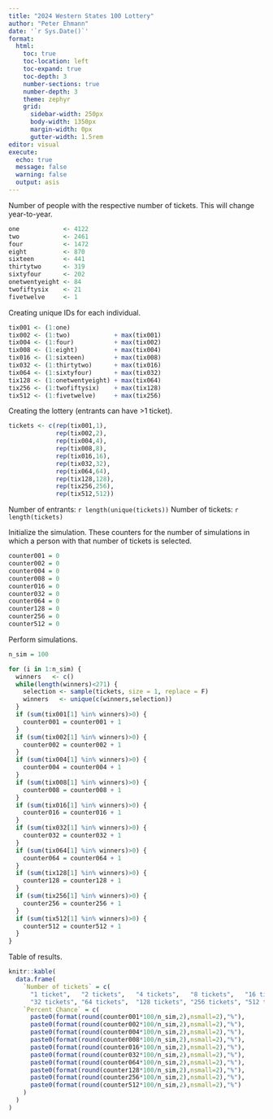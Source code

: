 ```yaml
---
title: "2024 Western States 100 Lottery"
author: "Peter Ehmann"
date: '`r Sys.Date()`'
format:
  html:
    toc: true
    toc-location: left
    toc-expand: true
    toc-depth: 3
    number-sections: true
    number-depth: 3
    theme: zephyr
    grid:
      sidebar-width: 250px
      body-width: 1350px
      margin-width: 0px
      gutter-width: 1.5rem
editor: visual
execute: 
  echo: true
  message: false
  warning: false
  output: asis
---
```


Number of people with the respective number of tickets. This will change year-to-year.

```r
one            <- 4122
two            <- 2461
four           <- 1472
eight          <- 870
sixteen        <- 441
thirtytwo      <- 319
sixtyfour      <- 202
onetwentyeight <- 84
twofiftysix    <- 21
fivetwelve     <- 1
```

Creating unique IDs for each individual.

```r
tix001 <- (1:one)
tix002 <- (1:two)            + max(tix001)
tix004 <- (1:four)           + max(tix002)
tix008 <- (1:eight)          + max(tix004)
tix016 <- (1:sixteen)        + max(tix008)
tix032 <- (1:thirtytwo)      + max(tix016)
tix064 <- (1:sixtyfour)      + max(tix032)
tix128 <- (1:onetwentyeight) + max(tix064)
tix256 <- (1:twofiftysix)    + max(tix128)
tix512 <- (1:fivetwelve)     + max(tix256)
```

Creating the lottery (entrants can have \>1 ticket).

```r
tickets <- c(rep(tix001,1),
             rep(tix002,2),
             rep(tix004,4),
             rep(tix008,8),
             rep(tix016,16),
             rep(tix032,32),
             rep(tix064,64),
             rep(tix128,128),
             rep(tix256,256),
             rep(tix512,512))
```

Number of entrants: `r length(unique(tickets))` Number of tickets: `r length(tickets)`

Initialize the simulation. These counters for the number of simulations in which a person with that number of tickets is selected.

```r
counter001 = 0
counter002 = 0
counter004 = 0
counter008 = 0
counter016 = 0
counter032 = 0
counter064 = 0
counter128 = 0
counter256 = 0
counter512 = 0
```

Perform simulations.

```r
n_sim = 100

for (i in 1:n_sim) {
  winners   <- c()
  while(length(winners)<271) {
    selection <- sample(tickets, size = 1, replace = F)
    winners   <- unique(c(winners,selection))
  }
  if (sum(tix001[1] %in% winners)>0) {
    counter001 = counter001 + 1
  }
  if (sum(tix002[1] %in% winners)>0) {
    counter002 = counter002 + 1
  }
  if (sum(tix004[1] %in% winners)>0) {
    counter004 = counter004 + 1
  }
  if (sum(tix008[1] %in% winners)>0) {
    counter008 = counter008 + 1
  }
  if (sum(tix016[1] %in% winners)>0) {
    counter016 = counter016 + 1
  }
  if (sum(tix032[1] %in% winners)>0) {
    counter032 = counter032 + 1
  }
  if (sum(tix064[1] %in% winners)>0) {
    counter064 = counter064 + 1
  }
  if (sum(tix128[1] %in% winners)>0) {
    counter128 = counter128 + 1
  }
  if (sum(tix256[1] %in% winners)>0) {
    counter256 = counter256 + 1
  }
  if (sum(tix512[1] %in% winners)>0) {
    counter512 = counter512 + 1
  }
}
```

Table of results.

```r
knitr::kable(
  data.frame(
    `Number of tickets` = c(
      "1 ticket",   "2 tickets",   "4 tickets",   "8 tickets",   "16 tickets",
      "32 tickets", "64 tickets",  "128 tickets", "256 tickets", "512 tickets"),
    `Percent Chance` = c(
      paste0(format(round(counter001*100/n_sim,2),nsmall=2),"%"),
      paste0(format(round(counter002*100/n_sim,2),nsmall=2),"%"),
      paste0(format(round(counter004*100/n_sim,2),nsmall=2),"%"),
      paste0(format(round(counter008*100/n_sim,2),nsmall=2),"%"),
      paste0(format(round(counter016*100/n_sim,2),nsmall=2),"%"),
      paste0(format(round(counter032*100/n_sim,2),nsmall=2),"%"),
      paste0(format(round(counter064*100/n_sim,2),nsmall=2),"%"),
      paste0(format(round(counter128*100/n_sim,2),nsmall=2),"%"),
      paste0(format(round(counter256*100/n_sim,2),nsmall=2),"%"),
      paste0(format(round(counter512*100/n_sim,2),nsmall=2),"%")
    )
  )
)
```
